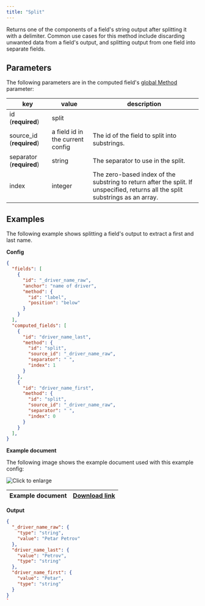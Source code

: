 ```yaml
---
title: "Split"
---
```


Returns one of the components of a field's string output after splitting it with a delimiter. Common use cases for this method include discarding unwanted data from a field's output, and splitting output from one field into separate fields.

## Parameters

The following parameters are in the computed field's [global Method](/senseml-reference/computed-field-methods/overview#parameters) parameter: 

| key                       | value                            | description                                                                                                                    |
| ------------------------- | -------------------------------- | ------------------------------------------------------------------------------------------------------------------------------ |
| id (**required**)         | split                            |                                                                                                                                |
| source\_id (**required**) | a field id in the current config | The id of the field to split into substrings.                                                                                  |
| separator (**required**)  | string                           | The separator to use in the split.                                                                                             |
| index                     | integer                          | The zero-based index of the substring to return after the split. If unspecified, returns all the split substrings as an array. |

## Examples

The following example shows splitting a field's output to extract a first and last name.

**Config**

```JSON JSON 
{
  "fields": [
    {
      "id": "_driver_name_raw",
      "anchor": "name of driver",
      "method": {
        "id": "label",
        "position": "below"
      }
    }
  ],
  "computed_fields": [
    {
      "id": "driver_name_last",
      "method": {
        "id": "split",
        "source_id": "_driver_name_raw",
        "separator": " ",
        "index": 1
      }
    },
    {
      "id": "driver_name_first",
      "method": {
        "id": "split",
        "source_id": "_driver_name_raw",
        "separator": " ",
        "index": 0
      }
    }
  ],
}
```
**Example document**

The following image shows the example document used with this example config:

![Click to enlarge](/images/split.png)

| Example document | [Download link](https://raw.githubusercontent.com/sensible-hq/sensible-docs/main/readme-sync/assets/v0/pdfs/split.pdf) |
| ---------------- | ---------------------------------------------------------------------------------------------------------------------- |

**Output**

```JSON JSON 
{
  "_driver_name_raw": {
    "type": "string",
    "value": "Petar Petrov"
  },
  "driver_name_last": {
    "value": "Petrov",
    "type": "string"
  },
  "driver_name_first": {
    "value": "Petar",
    "type": "string"
  }
}
`